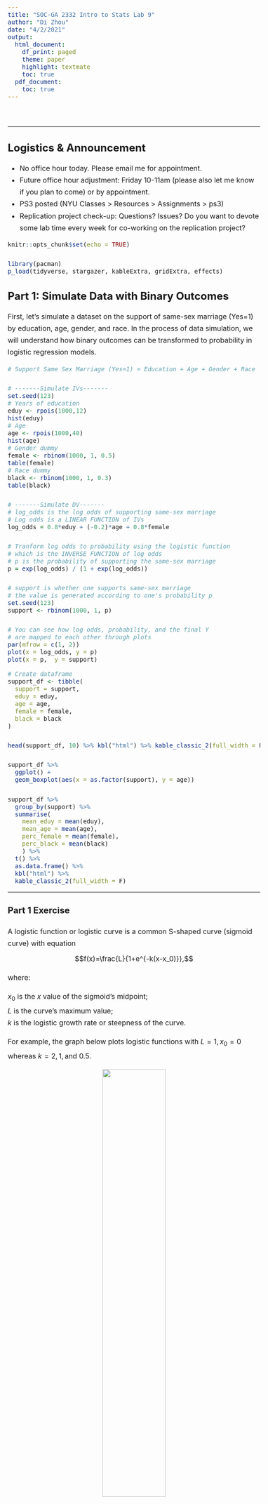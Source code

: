 ```yaml
---
title: "SOC-GA 2332 Intro to Stats Lab 9"
author: "Di Zhou"
date: "4/2/2021"
output:
  html_document:
    df_print: paged
    theme: paper
    highlight: textmate
    toc: true
  pdf_document: 
    toc: true
---
```



<style type="text/css">

body{ 

    font-size: 16px;
    line-height: 1.7em;
    <!-- text-align: justify; -->

}

blockquote {
    padding: 10px 20px;
    margin: 0 0 20px;
    font-size: 16px;
    border: solid 1px;
}

h1 { font-size: 32px; }

h2 { font-size: 24px; }

h3 { font-size: 20px; }

</style>

<br>

---

## Logistics & Announcement  

* No office hour today. Please email me for appointment. 
* Future office hour adjustment: Friday 10-11am (please also let me know if you plan to come) or by appointment. 
* PS3 posted (NYU Classes > Resources > Assignments > ps3)
* Replication project check-up: Questions? Issues? Do you want to devote some lab time every week for co-working on the replication project? 

```r
knitr::opts_chunk$set(echo = TRUE)

library(pacman)
p_load(tidyverse, stargazer, kableExtra, gridExtra, effects)

```

## Part 1: Simulate Data with Binary Outcomes

First, let's simulate a dataset on the support of same-sex marriage (Yes=1) by education, age, gender, and race. In the process of data simulation, we will understand how binary outcomes can be transformed to probability in logistic regression models.  
  
  
```r
# Support Same Sex Marriage (Yes=1) = Education + Age + Gender + Race

# -------Simulate IVs-------
set.seed(123)
# Years of education
eduy <- rpois(1000,12) 
hist(eduy)
# Age
age <- rpois(1000,40) 
hist(age)
# Gender dummy
female <- rbinom(1000, 1, 0.5)
table(female)
# Race dummy
black <- rbinom(1000, 1, 0.3)
table(black)

# -------Simulate DV-------
# log_odds is the log odds of supporting same-sex marriage
# Log odds is a LINEAR FUNCTION of IVs
log_odds = 0.8*eduy + (-0.2)*age + 0.8*female 

# Tranform log odds to probability using the logistic function
# which is the INVERSE FUNCTION of log odds
# p is the probability of supporting the same-sex marriage
p = exp(log_odds) / (1 + exp(log_odds))

# support is whether one supports same-sex marriage
# the value is generated according to one's probability p
set.seed(123)
support <- rbinom(1000, 1, p)

# You can see how log odds, probability, and the final Y 
# are mapped to each other through plots
par(mfrow = c(1, 2))
plot(x = log_odds, y = p)
plot(x = p,  y = support)
```

```r
# Create dataframe
support_df <- tibble(
  support = support,
  eduy = eduy,
  age = age,
  female = female,
  black = black
)

head(support_df, 10) %>% kbl("html") %>% kable_classic_2(full_width = F)

support_df %>%
  ggplot() +
  geom_boxplot(aes(x = as.factor(support), y = age))

support_df %>%
  group_by(support) %>%
  summarise(
    mean_eduy = mean(eduy), 
    mean_age = mean(age),
    perc_female = mean(female),
    perc_black = mean(black)
    ) %>%
  t() %>%
  as.data.frame() %>% 
  kbl("html") %>%
  kable_classic_2(full_width = F)


```

---

### Part 1 Exercise  
  A logistic function or logistic curve is a common S-shaped curve (sigmoid curve) with equation
$$f(x)=\frac{L}{1+e^{-k(x-x_0)}},$$
  
  where:  
  
  $x_0$ is the $x$ value of the sigmoid's midpoint;  
  $L$ is the curve's maximum value;  
  $k$ is the logistic growth rate or steepness of the curve.  
  
  For example, the graph below plots logistic functions with $L = 1, x_0 = 0$ whereas $k = 2, 1, \text{and   } 0.5$.
  
<p align="center">
![](logistic.png){width=50%}
</p>  
  
Question: Show that in a logistic regression model where

$$\log(\frac{p_i}{1-p_i}) = \beta_0 + \beta_1X_1 + \beta_2X_2 + ... + \beta_kX_k,$$

the probability $p_i$ can be expressed as a standard logistic sigmoid function of the linear combination of $X$ where $L=1, k=1, x_0 = 0$. That is, show that $p_i$ is a function of $z = \beta_0 + \beta_1X_1 + \beta_2X_2 + ... + \beta_kX_k$ where $p_i = f(z) = \frac{1}{1+e^{-z}}$.

*Hint:* The $\log$ in the above equation uses the natural log $\ln$, and recall that $e^{\ln x} = x$

---

## Part 2: Linear Probability Model  

### Estimate LPM 

  Linear Probability Model, which models the probability of $Y=1$ using the model 
  
  $$P(Y = 1) = \beta_0 + \beta_1X_1 + \beta_2X_2 + ... + \beta_kX_k + \epsilon$$  
  
  can be estimated using the same method as we estimate a regular linear model. In R, simply use `lm()`.  
  Note that the error term of LPM is not normally distributed and is heteroskedastic. If you are interested, [read more about it here](https://www.dummies.com/education/economics/econometrics/3-main-linear-probability-model-lpm-problems/#:~:text=The%20error%20term%20of%20an,for%20a%20given%20X%20value.). 


```r

m1 <- lm(support ~ eduy, support_df)
m2 <- lm(support ~ eduy + age, support_df)
m3 <- lm(support ~ eduy + age + female, support_df)
m4 <- lm(support ~ eduy + age + female + black, support_df)

stargazer(m1, m2, m3, m4, type="text", omit.stat = c("f"))
```
  
  
  The interpretation of the coefficients of LPM is also straightforward: Holding other variables constant, one unit increase in $X_k$ will increase/decrease the probability of $Y = 1$ by $...$. Note that this effect is **additive**.  
  
  For example, in Model 4, holding other variables constant, compared to male, female is 6.5% more likely to support same-sex marriage. This effect is statistically significant at the 0.05 level.

---

### Part 2 Exercise

Create two plots for this exercise and post your outputs on Slack.

1. Use the original dataset (`support_df`), plot a scatterplot with `eduy` on X and `support` on Y. Fitted an OLS line. For your `geom_point()` function, use `position = position_jitter(width = ..., height = ...)` to make the distribution of observations more discernible.

2. Plot a predicted effect of `eduy` on `support` according to `m4`. For the purpose of this exercise, use `seq(0, 25, 1)` to generate the number sequence for `eduy`.  

3. What are the *empirical* value ranges of X and Y, and what are the *modeling* value ranges of X and Y? 

```r

# Your code here

```

---

# Part 3: Logistic Regression  

### 3.1 Estimate Logistic Regression in R

In R, you can use `glm(..., family = binomial(link = "logit"))` or equivalently `glm(..., family = "binomial")`to fit logistic regression models.  

Usually, we will get qualitatively similar result as the linear probability model. But logistic regression ensures the predicted value of Y to range between 0 and 1. 

```r
# Estimate Logistic Regression
logit1 <- glm(support ~ eduy, support_df, family = binomial(link="logit"))
logit2 <- glm(support ~ eduy + age, support_df, family = binomial(link="logit"))
logit3 <- glm(support ~ eduy + age + female, support_df, family = binomial(link="logit"))
logit4 <- glm(support ~ eduy + age + female + black, support_df, family = binomial(link="logit"))

stargazer(logit1, logit2, logit3, logit4, 
          type="text",
          omit.stat = c("f"))

```

### 3.2 Interpret the Coefficients of Logistic Regression


  The functional form of logistic regression is:  
  
  $$\log(\frac{p_i}{1-p_i}) = \beta_0 + \beta_1X_1 + \beta_2X_2 + ... + \beta_kX_k$$
  **$\beta_k$ is the effect on log odds, $\log(\frac{p_i}{1-p_i})$**. But the value change in log odds is difficult to grasp intuitively. As you can see from the logistic function in the exercise in Part 1, the change in log odds will result in very different amount of change in $p$ depending on the value of log odds. Remember that $\beta_k < 0$ indicates a negative effect, whereas $\beta_k > 0$ indicates a positive effect.   

```r
plot(x = log_odds, y = p)
```  
  
  Therefore, when we interpret the coefficients of logistic regression models, we look at $exp(\beta_k), \text{or   } e^{\beta_k}$. **If the value of $X_k$ increases by one unit, we will need to *multiply* the odds by $exp(\beta_k)$**.  Alternatively, **if $\beta_k$ is positive, as $X_k$ increases by one unit, the odds of $Y = 1$ increases about $(exp(\beta_k) - 1)\%$**.  
  
  For example, for Model 4 (`logit4`), the coefficient of `female` ($0.679$) means that compared to male, holding other variables constant, the odds (the probability of support over the probability of not support) for female to support same-sex marriage will be multiplied by $exp(0.679) = 1.97$. Alternatively, the odds for female to support is $exp(0.679) - 1 = 0.97 = 97\%$ higher than male. This effect is statistically significant at the 0.05 level. 
  
  Because $exp(\beta_k)$ tells us how the odds changes in terms of multiplication (not addition), $exp(\beta_k)$ is called **odds ratio** (see Part 3 Exercise). Remember that since $exp(\beta_k)$ is the odds ratio, $exp(\beta_k) < 1$ indicates a deflating ("negative") effect, whereas $exp(\beta_k) > 1$ indicates a inflating (positive) effect.  
  
  According to the natural exponential function, you can map the value of $\beta_k$ to $exp(\beta_k)$. 

<p align="center">
  ![](exponential.jpeg)
</p> 

  In R, you can report a model's odds ratio (i.e. find the value of $exp(\beta_k)$) by running `exp(coef(your_logistic_model))`. 
  
```r
# Find odds ratio of logit4
exp(coef(logit4))

```

---

### Part 3 Exercise

In a logistic regression model with two predictors:  
  
  $$\log(\frac{p_i}{1-p_i}) = \beta_0 + \beta_1X_1 + \beta_2X_2$$
Suppose the value of $X_2$ increases by one unit and we obtain the new probability $p_i'$, use $\beta_2$ to express the following: 

1. Additive difference in *log odds*:  

  $$\text{log odds}_i' - \text{log odds}_i =\log(\frac{p_i'}{1-p_i'}) - \log(\frac{p_i}{1-p_i}) = ?$$  

2. Multiplicative difference in *odds*, i.e. *odds ratio*:  

  $$\frac{\text{odds}_i'}{\text{odds}_i} = \frac{\frac{p_i'}{1-p_i'}}{\frac{p_i}{1-p_i}} = ?$$  
*Hint:* Recall that $a^n \cdot a^m = a^{n + m}, a^n \div a^m = a^{n - m}$
  
---

### 3.3 Plot Predicted Probabilities from Logistic Regression  

You can use the same method we applied in the LPM plotting section. You can also use the `Effect()` function from the package `effects` (`install.packages("effects")`) to generate a dataframe with $\hat{Y}$ directly.

```r
# only let female and education varies, hold other predictors at their means
pred_logit4 <- Effect(
  # Key IVs for which you examine the predicted effects
  c("eduy", "female"),   
  # Model
  logit4,
  # Values of IVs, for other IVs use mean
  xlevels = list(
    female = c(0, 1), 
    eduy = seq(0, 25, 1),
    age = mean(support_df$age), 
    black = mean(support_df$black)
    ),
  # Set confidence intervals
  confidence.level = .95) %>%
  # Convert to dataframe
  as.data.frame()

# Check the df:
head(pred_logit4, 10) %>% kbl("html") %>% kable_classic_2(full_width = F)

# Plot
pred_logit4 %>%
  ggplot(aes(x = eduy, y = fit, ymax = upper, ymin = lower, 
             fill = as.factor(female), linetype = as.factor(female))) + 
  geom_line() + 
  geom_ribbon(alpha = 0.3) +
  labs(title = "Predicted Probability of Support to Same-Sex Marriage",
       x = "Years of Education", 
       y = "Predicted Probability") +
  scale_fill_manual(name = "", 
                    values = c("grey70", "red"), 
                    label = c("Male", "Female")) +
  scale_linetype_manual(name = "", 
                        values = c("dashed", "solid"), 
                        label = c("Male", "Female")) +
  theme_bw() 



```

### 3.4 Extended Readings on Logit Regression  

1. ["Randomization Does Not Justify Logistic Regression" by David A. Freedman](https://arxiv.org/pdf/0808.3914.pdf)  

2. ["Interaction terms in logit and probit models" by Chunrong Ai and Edward C. Norton](https://www.sciencedirect.com/science/article/pii/S0165176503000326)  
  
  
  
  


